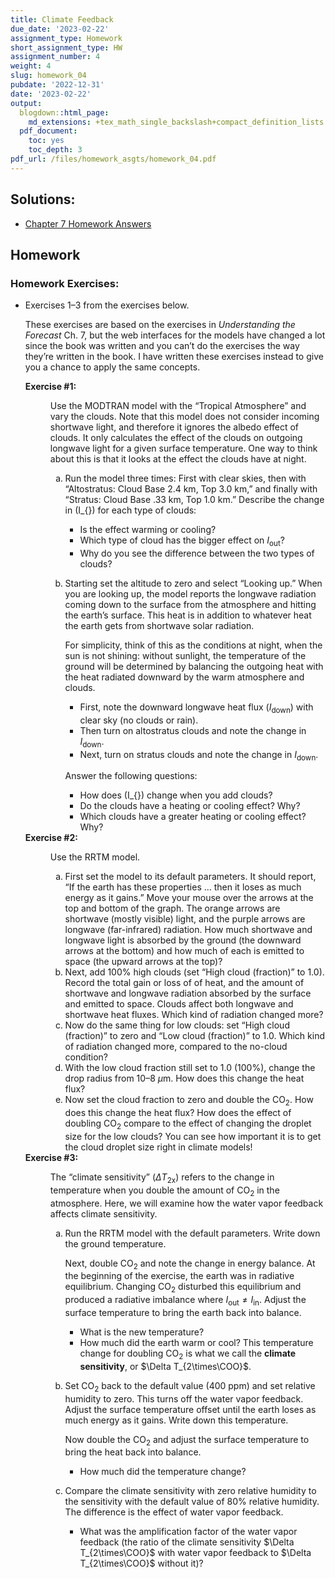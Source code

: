 ```yaml
---
title: Climate Feedback
due_date: '2023-02-22'
assignment_type: Homework
short_assignment_type: HW
assignment_number: 4
weight: 4
slug: homework_04
pubdate: '2022-12-31'
date: '2023-02-22'
output:
  blogdown::html_page:
    md_extensions: +tex_math_single_backslash+compact_definition_lists
  pdf_document:
    toc: yes
    toc_depth: 3
pdf_url: /files/homework_asgts/homework_04.pdf
---
```

## Solutions:

* [Chapter 7 Homework Answers](/homework_solutions/homework_04_answers)



## Homework

### Homework Exercises:



* Exercises 1--3 from the exercises below.

  These exercises are based on the exercises in _Understanding the Forecast_ Ch. 7,
  but the web interfaces for the models have changed a lot since the book was
  written and you can't do the exercises the way they're written in the book.
  I have written these exercises instead to give you a chance to apply the same
  concepts.


  **Exercise #1:**
    ~ Use the MODTRAN model with the "Tropical Atmosphere" and vary the
      clouds.
      Note that this model does not consider incoming shortwave light, and
      therefore it ignores the albedo effect of clouds. It only calculates the
      effect of the clouds on outgoing longwave light for a given surface
      temperature. One way to think about this is that it looks at the effect the
      clouds have at night.

      a) Run the model three times: First with clear skies, then with
         "Altostratus: Cloud Base 2.4 km, Top 3.0 km,"
         and finally with "Stratus: Cloud Base .33 km, Top 1.0 km."
         Describe the change in \(I_{\text{out}}\) for each type of clouds:

         * Is the effect warming or cooling?
         * Which type of cloud has the bigger effect on $I_{\text{out}}$?
         * Why do you see the difference between the two types of clouds?

      b) Starting set the altitude to zero and select "Looking up." When you
         are looking up, the model reports the longwave radiation coming down to
         the surface from the atmosphere and hitting the earth's surface. This
         heat is in addition to whatever heat the earth gets from shortwave solar
         radiation.

         For simplicity, think of this as the conditions at night, when the sun
         is not shining: without sunlight, the temperature of the ground will be
         determined by balancing the outgoing heat with the heat radiated downward
         by the warm atmosphere and clouds.

         * First, note the downward longwave heat flux ($I_{\text{down}}$) with
         clear sky (no clouds or rain).
         * Then turn on altostratus clouds and note the change in
           $I_{\text{down}}$.
         * Next, turn on stratus clouds and note the change in $I_{\text{down}}$.

         Answer the following questions:

         * How does \(I_{\text{down}}\) change when you add clouds?
         * Do the clouds have a heating or cooling effect? Why?
         * Which clouds have a greater heating or cooling effect? Why?

  **Exercise #2:**
    ~ Use the RRTM model.

      a) First set the model to its default parameters. It should report,
         "If the earth has these properties ... then it loses as much energy as
         it gains."
         Move your mouse over the arrows at the top and bottom of the graph.
         The orange arrows are shortwave (mostly visible) light, and the purple
         arrows are longwave (far-infrared) radiation. How much shortwave and
         longwave light is absorbed by the ground (the downward arrows at the
         bottom) and how much of each is emitted to space (the upward arrows at
         the top)?
      b) Next, add 100% high clouds (set "High cloud (fraction)" to 1.0).
         Record the total gain or loss of of heat, and the amount of shortwave
         and longwave radiation absorbed by the surface and emitted to space.
         Clouds affect both longwave and shortwave heat fluxes. Which kind of
         radiation changed more?
      c) Now do the same thing for low clouds: set "High cloud (fraction)" to
         zero and "Low cloud (fraction)" to 1.0. Which kind of radiation changed
         more, compared to the no-cloud condition?
      d) With the low cloud fraction still set to 1.0 (100%), change the drop
         radius from 10--8 $\mu$m. How does this change the heat flux?
      e) Now set the cloud fraction to zero and double the CO~2~. How does this
         change the heat flux? How does the effect of doubling CO~2~ compare to
         the effect of changing the droplet size for the low clouds? You can see
         how important it is to get the cloud droplet size right in climate
         models!

  **Exercise #3:**
    ~ The "climate sensitivity" ($\Delta T_{\text{2x}}$) refers to the change in
      temperature when you double the amount of CO~2~ in the atmosphere. Here,
      we will examine how the water vapor feedback affects climate sensitivity.

      a) Run the RRTM model with the default parameters. Write down the ground
         temperature.

         Next, double CO~2~ and note the change in energy balance.
         At the beginning of the exercise, the earth was in radiative equilibrium.
         Changing CO~2~ disturbed this equilibrium and produced a radiative
         imbalance where $I_{\text{out}} \neq I_{\text{in}}$.
         Adjust the surface temperature to bring the earth back into balance.

         * What is the new temperature?
         * How much did the earth warm or cool? This temperature change for
           doubling CO~2~ is what we call the **climate sensitivity**,
           or $\Delta T_{2\times\COO}$.

      b) Set CO~2~ back to the default value (400 ppm) and set relative humidity
         to zero. This turns off the water vapor feedback.
         Adjust the surface temperature offset until the earth loses as much
         energy as it gains.
         Write down this temperature.

         Now double the CO~2~ and adjust the surface temperature to bring the
         heat back into balance.

         * How much did the temperature change?

      c) Compare the climate sensitivity with zero relative humidity to the
         sensitivity with the default value of 80% relative humidity. The
         difference is the effect of water vapor feedback.

         * What was the amplification factor of the water vapor feedback
           (the ratio of the climate sensitivity $\Delta T_{2\times\COO}$ with
           water vapor feedback to $\Delta T_{2\times\COO}$ without it)?

